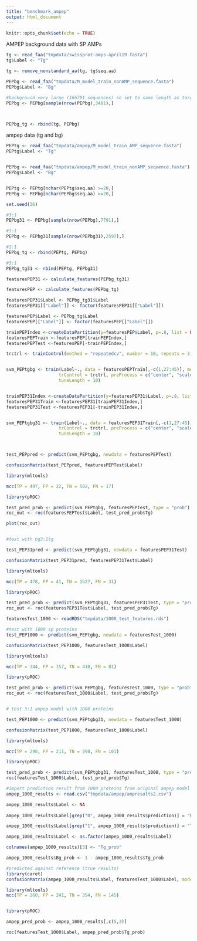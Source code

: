 ```yaml
---
title: "benchmark_ampep"
output: html_document
---
```


```r
knitr::opts_chunk$set(echo = TRUE)
```

AMPEP background data with SP AMPs 

```r

tg <- read_faa("tmpdata/swissprot-amps-april19.fasta")
tg$Label <- "Tg"

tg <- remove_nonstandard_aa(tg, tg$seq.aa)

PEPbg <- read_faa("tmpdata/M_model_train_nonAMP_sequence.fasta")
PEPbg$Label <- "Bg"

#background very large (166791 sequences) so set to same length as target through random sample
PEPbg <- PEPbg[sample(nrow(PEPbg),3481),]



PEPbg_tg <- rbind(tg, PEPbg)
```

ampep data (tg and bg)
```r
PEPtg <- read_faa("tmpdata/ampep/M_model_train_AMP_sequence.fasta")
PEPtg$Label <- "Tg"


PEPbg <- read_faa("tmpdata/ampep/M_model_train_nonAMP_sequence.fasta")
PEPbg$Label <- "Bg"


PEPtg <- PEPtg[nchar(PEPtg$seq.aa) >=20,]
PEPbg <- PEPbg[nchar(PEPbg$seq.aa) >=20,]

set.seed(36)

#3:1
PEPbg31 <- PEPbg[sample(nrow(PEPbg),7791),]

#1:1
PEPbg <- PEPbg31[sample(nrow(PEPbg31),2597),]

#1:1
PEPbg_tg <- rbind(PEPtg, PEPbg)

#3:1
PEPbg_tg31 <- rbind(PEPtg, PEPbg31)

```

```r
featuresPEP31 <- calculate_features(PEPbg_tg31)

featuresPEP <- calculate_features(PEPbg_tg)

featuresPEP31$Label <- PEPbg_tg31$Label
featuresPEP31[["Label"]] <- factor(featuresPEP31[["Label"]])

featuresPEP$Label <- PEPbg_tg$Label
featuresPEP[["Label"]] <- factor(featuresPEP[["Label"]])
```

```r
trainPEPIndex <-createDataPartition(y=featuresPEP$Label, p=.8, list = FALSE)
featuresPEPTrain <-featuresPEP[trainPEPIndex,]
featuresPEPTest <-featuresPEP[-trainPEPIndex,]

trctrl <- trainControl(method = "repeatedcv", number = 10, repeats = 3, classProbs = TRUE)


svm_PEPtgbg <- train(Label~., data = featuresPEPTrain[,-c(1,27:45)], method="svmRadial",
                    trControl = trctrl, preProcess = c("center", "scale"),
                    tuneLength = 10)


trainPEP31Index <-createDataPartition(y=featuresPEP31$Label, p=.8, list = FALSE)
featuresPEP31Train <-featuresPEP31[trainPEP31Index,]
featuresPEP31Test <-featuresPEP31[-trainPEP31Index,]


svm_PEPtgbg31 <- train(Label~., data = featuresPEP31Train[,-c(1,27:45)], method="svmRadial",
                    trControl = trctrl, preProcess = c("center", "scale"),
                    tuneLength = 10)



test_PEPpred <- predict(svm_PEPtgbg, newdata = featuresPEPTest)

confusionMatrix(test_PEPpred, featuresPEPTest$Label)

library(mltools)

mcc(TP = 497, FP = 22, TN = 502, FN = 17)

library(pROC)

test_pred_prob <- predict(svm_PEPtgbg, featuresPEPTest, type = "prob")
roc_out <- roc(featuresPEPTest$Label, test_pred_prob$Tg)

plot(roc_out)


#test with bg3:1tg 

test_PEP31pred <- predict(svm_PEPtgbg31, newdata = featuresPEP31Test)

confusionMatrix(test_PEP31pred, featuresPEP31Test$Label)

library(mltools)

mcc(TP = 478, FP = 41, TN = 1527, FN = 31)

library(pROC)

test_pred_prob <- predict(svm_PEPtgbg31, featuresPEP31Test, type = "prob")
roc_out <- roc(featuresPEP31Test$Label, test_pred_prob$Tg)

```

```r

featuresTest_1000 <- readRDS("tmpdata/1000_test_features.rds")

#test with 1000 sp proteins
test_PEP1000 <- predict(svm_PEPtgbg, newdata = featuresTest_1000)

confusionMatrix(test_PEP1000, featuresTest_1000$Label)

library(mltools)

mcc(TP = 344, FP = 157, TN = 418, FN = 81)

library(pROC)

test_pred_prob <- predict(svm_PEPtgbg, featuresTest_1000, type = "prob")
roc_out <- roc(featuresTest_1000$Label, test_pred_prob$Tg)


# test 3:1 ampep model with 1000 proteins


```


```r
test_PEP1000 <- predict(svm_PEPtgbg31, newdata = featuresTest_1000)

confusionMatrix(test_PEP1000, featuresTest_1000$Label)

library(mltools)

mcc(TP = 290, FP = 211, TN = 398, FN = 101)

library(pROC)

test_pred_prob <- predict(svm_PEPtgbg31, featuresTest_1000, type = "prob")
roc(featuresTest_1000$Label, test_pred_prob$Tg)
```


```r
#import prediction result from 1000 proteins from original ampep model 
ampep_1000_results <- read.csv("tmpdata/ampep/ampresults2.csv")

ampep_1000_results$Label <- NA
  
ampep_1000_results$Label[grep("0", ampep_1000_results$prediction)] = "Bg"

ampep_1000_results$Label[grep("1", ampep_1000_results$prediction)] = "Tg"

ampep_1000_results$Label <- as.factor(ampep_1000_results$Label)

colnames(ampep_1000_results)[3] <- "Tg_prob"

ampep_1000_results$Bg_prob <- 1 - ampep_1000_results$Tg_prob


```

```r
#predicted against reference (true results)
library(caret)
confusionMatrix(ampep_1000_results$Label, featuresTest_1000$Label, mode = "everything")

library(mltools)
mcc(TP = 260, FP = 241, TN = 354, FN = 145)


library(pROC)

ampep_pred_prob <- ampep_1000_results[,c(5,3)]

roc(featuresTest_1000$Label, ampep_pred_prob$Tg_prob)


```

